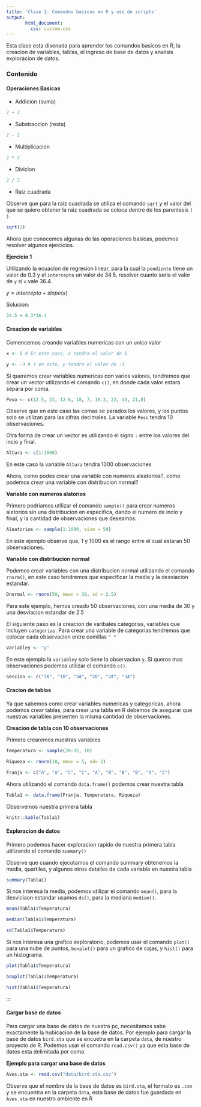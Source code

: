 ---
title: 'Clase 1: Comandos basicos en R y uso de scripts'
output: 
       html_document:
         css: custom.css
---

Esta clase esta disenada para aprender los comandos basicos en R, la creacion de variables, tablas, el ingreso de base de datos y analisis exploracion de datos.


### Contenido {.tabset .tabset-pills}

#### Operaciones Basicas

- Addicion (suma)

```{r}
2 + 2
```


- Substraccion (resta)

```{r}
2 - 2
```

- Multiplicacion

```{r}
2 * 2
```

- Divicion

```{r}
2 / 2
```

- Raiz cuadrada

::: {.notes}

Observe que para la raiz cuadrada se utiliza el comando `sqrt` y el valor del que se quiere obtener la raiz cuadrada se coloca dentro de los parentesis `( )`.

```{r}
sqrt(2)
```

:::

Ahora que conocemos algunas de las operaciones basicas, podemos resolver algunos ejercicios.

:::{.notes}

**Ejercicio 1**

Utilizando la ecuacion de regresion linear, para la cual la `pendiente` tiene un valor de 0.3 y el `intercepto` un valor de 34.5, resolver cuanto seria el valor de `y` si `x` vale 36.4.

  $y = intercepto + slope(x)$

Solucion:

```{r}
34.5 + 0.3*36.4
```


:::

#### Creacion de variables

Comencemos creando variables numericas con un unico valor

```{r}
x <- 5 # En este caso, x tendra el valor de 5
```


```{r}
y <- -3 # Y en este, y tendra el valor de -3
```

:::{.notes}

Si queremos crear variables numericas con varios valores, tendremos que crear un vector utilizando el comando `c()`, en donde cada valor estara separa por coma.

```{r}
Peso <- c(12.5, 23, 12.6, 18, 7, 18.3, 23, 40, 21,8)
```

Observe que en este caso las comas se parados los valores, y los puntos solo se utilizan para las cifras decimales. La variable `Peso` tendra 10 observaciones.

Otra forma de crear un vector es utilizando el signo `:` entre los valores del incio y final.

```{r}

Altura <- c(1:1000)
```

En este caso la variable `Altura` tendra 1000 observaciones

:::

Ahora, como podes crear una variable con numeros aleatorios?, como podemos crear una variable con distribucion normal?

:::{.notes}

**Variable con numeros alatorios**

Primero podriamos utilizar el comando `sample()` para crear numeros aletorios sin una distribucion en especifica, dando el numero de incio y final, y la cantidad de observaciones que deseamos.

```{r}
Aleatorios <- sample(1:1000, size = 50)
```

En este ejemplo observe que, 1 y 1000 es el rango entre el cual estaran 50 observaciones.

**Variable con distribucion normal**

Podemos crear variables con una distribucion normal utilizando el comando `rnorm()`, en este caso tendremos que especificar la media y la desviacion estandar.

```{r}
Dnormal <- rnorm(50, mean = 30, sd = 2.5)
```

Para este ejemplo, hemos creado 50 observaciones, con una media de 30 y una desviacion estandar de 2.5

:::


El siguiente paso es la creacion de varibales categorias, variables que incluyen `categorias`. Para crear una variable de categorias tendremos que colocar cada observacion entre comillas `" "`

```{r}
Variabley <- "y"
```

En este ejemplo la `variabley` solo tiene la observacion `y`. Si queros mas observaciones podemos utilizar el comando `c()`.

```{r}
Seccion <- c("1A", "1B", "3A", "2B", "2A", "3A")
```

#### Cracion de tablas

Ya que sabemos como crear variables numericas y categoricas, ahora podemos crear tablas, para crear una tabla en R debemos de asegurar que nuestras variables presenten la misma cantidad de observaciones.

:::{.notes}

**Creacion de tabla con 10 observaciones**

Primero crearemos nuestras variables

```{r}
Temperatura <- sample(20:35, 10)

Riqueza <- rnorm(10, mean = 5, sd= 3)

Franja <- c("A", "A", "C", "C", "A", "B", "B", "B", "A", "C")
```

Ahora utilizando el comando `data.frame()` podemos crear nuestra tabla

```{r}
Tabla1 <- data.frame(Franja, Temperatura, Riqueza)
```


Observemos nuestra primera tabla

```{r, echo=FALSE}

knitr::kable(Tabla1)
```

:::

#### Exploracion de datos

Primero podemos hacer exploracion rapido de nuestra primera tabla utilizando el comando `summary()`

Observe que cuando ejecutamos el comando summary obtenemos la media, quartiles, y algunos otros detalles de cada variable en nuestra tabla

```{r}

summary(Tabla1)
```


Si nos interesa la media, podemos utilizar el comando `mean()`, para la desviciaon estandar usamos `ds()`, para la mediana `median()`.

```{r}
mean(Tabla1$Temperatura)
```

```{r}
median(Tabla1$Temperatura)
```

```{r}

sd(Tabla1$Temperatura)

```


Si nos interesa una grafico exploratorio, podemos usar el comando `plot()` para una nube de puntos, `boxplot()` para un grafico de cajas, y `hist()` para un histograma.


```{r}
plot(Tabla1$Temperatura)
```


```{r}
boxplot(Tabla1$Temperatura)
```


```{r}
hist(Tabla1$Temperatura)
```

:::

#### Cargar base de datos

Para cargar una base de datos de nuestra pc, necesitamos sabe exactamente la hubicacion de la base de datos. Por ejemplo para cargar la base de datos `bird.sta` que se encuetra en la carpeta `data`, de nuestro proyecto de R. Podemos usar el comando `read.csv()` ya que esta base de datos esta delimitada por coma.

:::{.notes}

**Ejemplo para cargar una base de datos**

```{r, eval=FALSE}

Aves.sta <- read.csv("data/bird.sta.csv")
```

Observe que el nombre de la base de datos es `bird.sta`, el formato es `.csv` y se encuentra en la carpeta `data`, esta base de datos fue guardada en `Aves.sta` en nuestro ambiente en R

:::



